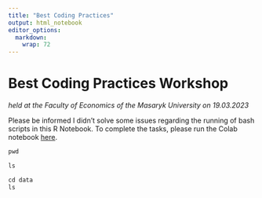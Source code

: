 ```yaml
---
title: "Best Coding Practices"
output: html_notebook
editor_options: 
  markdown: 
    wrap: 72
---
```


# Best Coding Practices Workshop
*held at the Faculty of Economics of the Masaryk University on 19.03.2023*

Please be informed I didn't solve some issues regarding the running of bash
scripts in this R Notebook. To complete the tasks, please run the Colab notebook
[here](https://github.com/VondracekS/ESF_Workshop_BestCodingPractices).

```r
pwd
```


```r
ls
```
```r
cd data
ls
```
